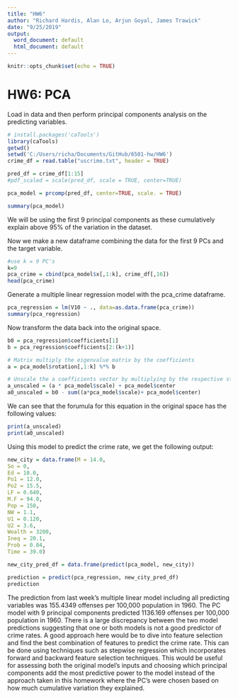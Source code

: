 ```yaml
---
title: "HW6"
author: "Richard Hardis, Alan Lo, Arjun Goyal, James Trawick"
date: "9/25/2019"
output:
  word_document: default
  html_document: default
---
```


```r
knitr::opts_chunk$set(echo = TRUE)
```

# HW6: PCA

Load in data and then perform principal components analysis on the predicting variables.

```r
# install.packages('caTools')
library(caTools)
getwd()
setwd('C:/Users/richa/Documents/GitHub/6501-hw/HW6')
crime_df = read.table("uscrime.txt", header = TRUE)

pred_df = crime_df[1:15]
#pdf_scaled = scale(pred_df, scale = TRUE, center=TRUE)

pca_model = prcomp(pred_df, center=TRUE, scale. = TRUE)

summary(pca_model)
```

We will be using the first 9 principal components as these cumulatively explain above 95% of the variation in the dataset.

Now we make a new dataframe combining the data for the first 9 PCs and the target variable.

```r
#use k = 9 PC's
k=9
pca_crime = cbind(pca_model$x[,1:k], crime_df[,16])
head(pca_crime)
```


Generate a multiple linear regression model with the pca_crime dataframe.

```r
pca_regression = lm(V10 ~ ., data=as.data.frame(pca_crime))
summary(pca_regression)
```

Now transform the data back into the original space.

```r
b0 = pca_regression$coefficients[1]
b = pca_regression$coefficients[2:(k+1)]

# Matrix multiply the eigenvalue matrix by the coefficients
a = pca_model$rotation[,1:k] %*% b

# Unscale the a coefficients vector by multiplying by the respective standard deviations and adding the means
a_unscaled = (a * pca_model$scale) + pca_model$center
a0_unscaled = b0 - sum((a*pca_model$scale)+ pca_model$center)
```

We can see that the forumula for this equation in the original space has the following values:

```r
print(a_unscaled)
print(a0_unscaled)
```

Using this model to predict the crime rate, we get the following output:

```r
new_city = data.frame(M = 14.0,
So = 0,
Ed = 10.0,
Po1 = 12.0,
Po2 = 15.5,
LF = 0.640,
M.F = 94.0,
Pop = 150,
NW = 1.1,
U1 = 0.120,
U2 = 3.6,
Wealth = 3200,
Ineq = 20.1,
Prob = 0.04,
Time = 39.0)

new_city_pred_df = data.frame(predict(pca_model, new_city))

prediction = predict(pca_regression, new_city_pred_df)
prediction
```

The prediction from last week's multiple linear model including all predicting variables was 155.4349 offenses per 100,000 population in 1960.  The PC model with 9 principal components predicted 1136.169 offenses per 100,000 population in 1960.  There is a large discrepancy between the two model predictions suggesting that one or both models is not a good predictor of crime rates.  A good approach here would be to dive into feature selection and find the best combination of features to predict the crime rate.  This can be done using techniques such as stepwise regression which incorporates forward and backward feature selection techniques.  This would be useful for assessing both the original model's inputs and choosing which principal components add the most predictive power to the model instead of the approach taken in this homework where the PC's were chosen based on how much cumulative variation they explained.

